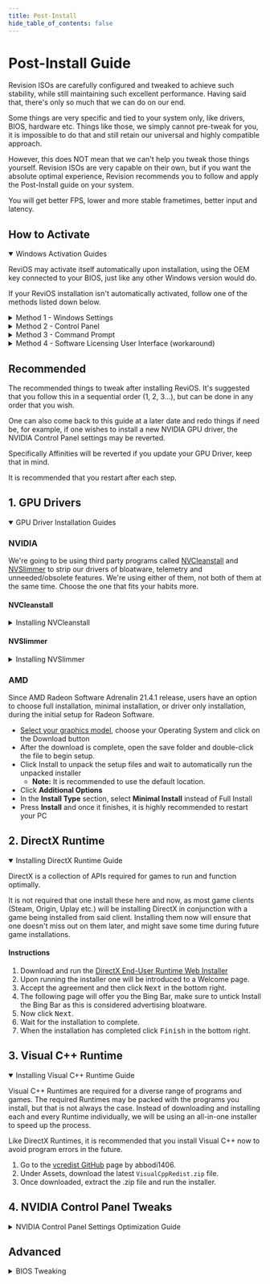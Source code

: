 ```yaml
---
title: Post-Install
hide_table_of_contents: false
---
```



# Post-Install Guide

Revision ISOs are carefully configured and tweaked to achieve such stability, while still maintaining such excellent performance. Having said that, there's only so much that we can do on our end.

Some things are very specific and tied to your system only, like drivers, BIOS, hardware etc. Things like those, we simply cannot pre-tweak for you, it is impossible to do that and still retain our universal and highly compatible approach.

However, this does NOT mean that we can't help you tweak those things yourself. Revision ISOs are very capable on their own, but if you want the absolute optimal experience, Revision recommends you to follow and apply the Post-Install guide on your system.

You will get better FPS, lower and more stable frametimes, better input and latency.

## How to Activate

<details open><summary>Windows Activation Guides</summary>
<p>

ReviOS may activate itself automatically upon installation, using the OEM key connected to your BIOS, just like any other Windows version would do.

If your ReviOS installation isn't automatically activated, follow one of the methods listed down below.

<details><summary>Method 1 - Windows Settings</summary>
<p>

Go to:
- Windows Settings > Update & Security > Activation

And now activate Windows in Activation using your product key.
</p>
</details>

<details><summary>Method 2 - Control Panel</summary>
<p>

Head into:
- Control Panel > System and Security > System

And at the bottom of the page you'll find the header Windows activation, here click <kbd>Change product key</kbd>.

***Note***: Depending on your Windows version, this may redirect you to Windows Settings.
</p>
</details>


<details><summary>Method 3 - Command Prompt</summary>
<p>

Press the Windows key + R on your keyboard to open Run.

Now to open the command prompt itself, type in: `CMD`

A new command prompt Window will open, and in this Windows paste the following commands respectively

```
slmgr /ipk XXXXX-XXXXX-XXXXX-XXXXX-XXXXX
```
```
slmgr /ato
```

Replace `XXXXX-XXXXX-XXXXX-XXXXX-XXXXX` with your own product key.

</p>
</details>

<details><summary>Method 4 - Software Licensing User Interface (workaround)</summary>
<p>

Press the Windows key + R on your keyboard to open Run.

To open the `slui` (Software Licensing User Interface), type in:

```
slui.exe
```
Then type in your product key.

</p>
</details>

</p>
</details>

## Recommended

The recommended things to tweak after installing ReviOS. It's suggested that you follow this in a sequential order (1, 2, 3...), but can be done in any order that you wish.

One can also come back to this guide at a later date and redo things if need be, for example, if one wishes to install a new NVIDIA GPU driver, the NVIDIA Control Panel settings may be reverted.

Specifically Affinities will be reverted if you update your GPU Driver, keep that in mind.

It is recommended that you restart after each step.


## 1. GPU Drivers

<details open><summary>GPU Driver Installation Guides</summary>
<p>

### NVIDIA

We're going to be using third party programs called [NVCleanstall](https://www.techpowerup.com/download/techpowerup-nvcleanstall/) and [NVSlimmer](https://www.guru3d.com/files-details/nvidia-driver-slimming-utility.html) to strip our drivers of bloatware, telemetry and unneeded/obsolete features. We're using either of them, not both of them at the same time. Choose the one that fits your habits more.

#### NVCleanstall

<details><summary>Installing NVCleanstall</summary>
<p>

- [Download and install NVCleanstall](https://www.techpowerup.com/download/techpowerup-nvcleanstall/)
- Open the program, and tick Install the best driver for my hardware, then click <kbd>Next</kbd>.
  - You can also manually select your preferred GPU driver with the option below.
- Tick Minimum or Recommended in the bottom right, after that hit Next. (We recommend Minimum)
  - No need to tick the Visual Runtimes as we are separately installing them afterwards.
  - [PhysX](https://developer.nvidia.com/gameworks-physx-overview) is only used by a [handful of games](https://en.wikipedia.org/wiki/List_of_games_with_hardware-accelerated_PhysX_support), so most of you can keep this unticked.
  - If ShadowPlay is a necessity, make sure you only select the bare minimum required for it. Note that ShadowPlay adds telemetry onto your system!
    - You can use [this script](https://github.com/Moyster/BaiGfe) to remove GeForce Expterience telemetry.
- While the driver is being downloaded you can tick a few tweaks under Additional Tweaks.
  - We recommend you to tick everything except Unattended Express Installation.
- Now your driver will be installed like any other NVIDIA driver.

</p>
</details>

#### NVSlimmer

<details><summary>Installing NVSlimmer</summary>
<p>

- [Download and install NVSlimmer](https://www.guru3d.com/files-get/nvidia-driver-slimming-utility,2.html) and download regular Nvidia drivers from the official website
- Import your downloaded driver to the software, and preferably keep only both required packages.
- Only check other options if you need them, ie. if you have a Usb-C port, tick the Usb-c driver, or if you need Geforce Experience, tick it
  - No need to tick the Visual Runtimes as we are separately installing them afterwards.
  - [PhysX](https://developer.nvidia.com/gameworks-physx-overview) is only used by a [handful of games](https://en.wikipedia.org/wiki/List_of_games_with_hardware-accelerated_PhysX_support), so most of you can keep this unticked.
- Press Apply and then Install driver when prompted, and it will install just like any NVIDIA driver.

</p>
</details>

### AMD

Since AMD Radeon Software Adrenalin 21.4.1 release, users have an option to choose full installation, minimal installation, or driver only installation, during the initial setup for Radeon Software.

- [Select your graphics model](https://www.amd.com/en/support), choose your Operating System and click on the Download button
- After the download is complete, open the save folder and double-click the file to begin setup.
- Click Install to unpack the setup files and wait to automatically run the unpacked installer
  - **Note:** It is recommended to use the default location.
- Click **Additional Options**
- In the **Install Type** section, select **Minimal Install** instead of Full Install
- Press **Install** and once it finishes, it is highly recommended to restart your PC

</p>
</details>

## 2. DirectX Runtime

<details open><summary>Installing DirectX Runtime Guide</summary>
<p>

DirectX is a collection of APIs required for games to run and function optimally.

It is not required that one install these here and now, as most game clients (Steam, Origin, Uplay etc.) will be installing DirectX in conjunction with a game being installed from said client. Installing them now will ensure that one doesn't miss out on them later, and might save some time during future game installations.

#### Instructions
1. Download and run the [DirectX End-User Runtime Web Installer](https://www.microsoft.com/en-us/download/details.aspx?id=35)
2. Upon running the installer one will be introduced to a Welcome page.
3. Accept the agreement and then click <kbd>Next</kbd> in the bottom right.
4. The following page will offer you the Bing Bar, make sure to untick Install the Bing Bar as this is considered advertising bloatware.
5. Now click <kbd>Next</kbd>.
6. Wait for the installation to complete.
7. When the installation has completed click <kbd>Finish</kbd> in the bottom right.

</p>
</details>

## 3. Visual C++ Runtime

<details open><summary>Installing Visual C++ Runtime Guide</summary>
<p>

Visual C++ Runtimes are required for a diverse range of programs and games. The required Runtimes may be packed with the programs you install, but that is not always the case. Instead of downloading and installing each and every Runtime individually, we will be using an all-in-one installer to speed up the process.

Like DirectX Runtimes, it is recommended that you install Visual C++ now to avoid program errors in the future.

1. Go to the [vcredist GitHub](https://github.com/abbodi1406/vcredist/releases/latest) page by abbodi1406.
2. Under Assets, download the latest `VisualCppRedist.zip` file.
3. Once downloaded, extract the .zip file and run the installer.

</p>
</details>

## 4. NVIDIA Control Panel Tweaks

<details><summary>NVIDIA Control Panel Settings Optimization Guide</summary>
<p>

This will cover the settings you have to tweak to achieve minimal latency, high FPS, good frametimes and consistent colors.

This guide will be split up into different sections. This makes it easier to navigate for you.

*Note:*
- Make sure you have an NVIDIA graphics card and that you have installed an NVIDIA GPU driver. (see step 2. above)
- This guide is not intended for in-game graphics improvements, rather the exact opposite. You may experience a drop in graphics for more FPS.
- Intended for fast-paced games, where latency and performance is of utmost importance.

#### Open NVIDIA Control Panel

To open NVIDIA Control Panel go to:

- Control Panel > Hardware and Sound > NVIDIA Control Panel

#### Adjust Image Settings with Preview

1. Tick Use my preference emphasizing:
2. Drag the slider all the way to the left so that it says Performance.
3. Hit Apply in the bottom right.
4. Now tick Use the advanced 3D image settings.
  - This enforces a good foundation by applying the Performance image settings preset. This will save us some time in the next step.

#### Manage 3D Settings

You may not be able to see some of the Settings listed down below, just ignore that.

Ensure that your 3D settings match the following.

**Global Settings:**

- Image Sharpening: Off
- Ambient Occlusion: Off
- Anisotropic filtering: Application-controlled
- Antialiasing - FXAA: Off
- Antialiasing - Gamma correction: Off
- Antialiasing - Mode: Application-controlled
- Antialiasing - Setting: None
- Antialiasing - Transparency: Off
- CUDA - GPUs: All
- DSR - Factors: Off
- DSR - Smoothness: Off
- Low Latency Mode: On
- Monitor Technology: Fixed Refresh
- Multi-Frame Sampled AA (MFAA): Off
- OpenGL rendering GPU: [your GPU]
- Power management mode: Prefer maximum performance
- Preferred refresh rate (monitor name): Highest available
- Shader Cache: On
- Texture filtering - Anisotropic sample optimization: On
- Texture filtering - Negative LOD bias: Allow
- Texture filtering - Quality: High performance
- Texture filtering - Trilinear optimization: On
- Threaded optimization: Auto
- Triple bufferring: Off
- Vertical sync: Off
Virtual Reality pre-rendered frames: 1

Now finally click <kbd>Apply</kbd> in the bottom right.

#### Configure Surround PhysX
- Under PhysX settings, make sure the Processor is set to your GPU.

#### Change resolution
1. Navigate to 3. Apply the following settings.
2. Tick Use NVIDIA color settings.
3. Make sure that Output dynamic range is set to Full.
  - Additionally make sure that Output color format is set to RGB, most displays support it nowadays.


#### Adjust desktop color settings

- Tick Use NVIDIA Settings
  - This ensures that your display colors will stay the same universally.

#### Adjust desktop size and position

1. Select your display.
2. Under:
  - 2. Apply the following settings:
    - Scaling - Tick No scaling.
  - Next under Perform scaling on: select Display and tick Override the scaling mode set by games and programs.

*Note:*

- The best resolution for your monitor will almost always be your native resolution with No scaling ticked. This is enforces the lowest display lag.
- If you're using a stretched resolution set the scaling mode to Full-Screen.
- If you have multiple monitors you might want to replicate above, using your secondary monitor(s).

#### Setup G-SYNC

Untick Enable G-SYNC, G-SYNC Compatible.

- This is a debatable topic, whether G-SYNC causes additional input lag. Technically G-SYNC will add input lag, as it is a sync feature, meaning one thing has to wait for another, in order for them to be in sync. The question then remains, is the added input lag even perceivable? Probably not.

#### Adjust video color image settings

1. Head down to 2. How do you make color adjustments?.
2. Tick With the NVIDIA settings.
3. Go to Advanced and set Dynamic range: to Full (0-255).
Replicate this on your other monitor(s) if you have any.

#### Adjust video image settings

1. Go to 2. Apply these settings to my video content:
2. Under Edge enhancement tick Use the NVIDIA setting and drag the slider all the way to the left so that it says 0%.
3. Apply the same settings to Noise reduction by ticking Use the NVIDIA setting then make sure the slider is all the way to the left, yet again at 0%.

Replicate this on your other monitor(s) if you have any.
</p>
</details>

## Advanced

<details><summary>BIOS Tweaking</summary>
<p>

:::caution

*This is not recommended, proceed at your own risk.*

:::
<details><summary>Proceed at own risk</summary>
<p>

Link to document: <kbd>[HERE](https://docs.google.com/document/d/1-izZaWrXaKIncYXDwmdY32YwdGCU5mDLJE6TW1Opnv8/edit)</kbd>

</p>
</details>

</p>
</details>